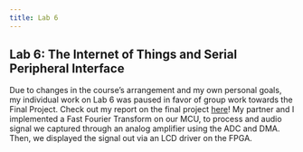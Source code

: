 ```yaml
---
title: Lab 6
---
```

## Lab 6: The Internet of Things and Serial Peripheral Interface

Due to changes in the course's arrangement and my own personal goals, my individual work on Lab 6 was paused in favor of group work towards the Final Project. Check out my report on the final project [here](https://jacksonphilion.github.io/final-project-portfolio/)! My partner and I implemented a Fast Fourier Transform on our MCU, to process and audio signal we captured through an analog amplifier using the ADC and DMA. Then, we displayed the signal out via an LCD driver on the FPGA.